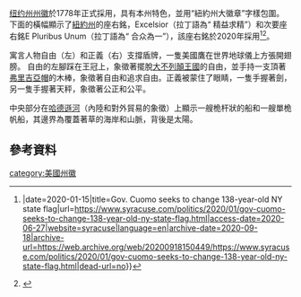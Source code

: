 {{Infobox coat of arms
|name             = 纽约州州徽
|image            = Seal of New York.svg
|image_width      = 176
|middle           = 
|middle_width     = 
|middle_caption   = 
|lesser           = 
|lesser_width     = 
|lesser_caption   = 
|image2           = 
|image2_width     = 
|image2_caption   = 
|image3           = 
|image3_width     = 
|image3_caption   = 
|armiger          = 紐約州
|year_adopted     = 1778
|crest            = 
|torse            = 
|shield           = 
|supporters       = “自由”和“正義”
|compartment      = 
|motto            = “精益求精”，“合眾為一”
|orders           = 
|other_elements   = 
|earlier_versions = 
|use              = 
}}

{{Infobox coat of arms
|name             = 紐約州紋章
|image            = <!--Coat of arms of New York.svg-->
|image_width      = <!--200-->
|middle           =
|middle_width     = 
|middle_caption   = 
|lesser           = 
|lesser_width     = 
|lesser_caption   = 
|image2           = New York state coat of arms (illustrated, 1876).jpg 
|image2_width     = 175
|image2_caption   = 1876年的紐約州紋章
|image3           =Coat of arms of New York.svg 
|image3_width     = 
|image3_caption   =2021年的紐約州紋章
|armiger          = 紐約州
|year_adopted     = 1778
|crest            = 
|torse            = 
|shield           = 
|supporters       = “自由”和“正義”
|compartment      = 
|motto            = “精益求精”，“合眾為一”
|orders           = 
|other_elements   = 
|earlier_versions = 
|use              = 
}}
[[纽约州州徽|纽约州州徽]]於1778年正式採用，具有本州特色，並用“紐約州大徽章”字樣包圍。下面的橫幅顯示了[[纽约州|紐約州]]的座右銘，Excelsior（拉丁語為“ 精益求精”）和次要座右銘E Pluribus Unum（拉丁語為“ 合众為一”），該座右銘於2020年採用<ref>{{Cite web|last=Hern|first=Sunny|last2=Ahern|first2=Ez {{!}}|date=2020-01-15|title=Gov. Cuomo seeks to change 138-year-old NY state flag|url=https://www.syracuse.com/politics/2020/01/gov-cuomo-seeks-to-change-138-year-old-ny-state-flag.html|access-date=2020-06-27|website=syracuse|language=en|archive-date=2020-09-18|archive-url=https://web.archive.org/web/20200918150449/https://www.syracuse.com/politics/2020/01/gov-cuomo-seeks-to-change-138-year-old-ny-state-flag.html|dead-url=no}}</ref><ref>{{Cite web|date=2020-04-03|title=NYS Budget: E pluribus unum added to NYS coat of arms|url=https://www.news10.com/news/nys-budget-e-pluribus-unum-added-to-nys-coat-of-arms/|access-date=2020-08-22|website=NEWS10 ABC|language=en-US|archive-date=2021-04-19|archive-url=https://web.archive.org/web/20210419114514/https://www.news10.com/news/nys-budget-e-pluribus-unum-added-to-nys-coat-of-arms/|dead-url=no}}</ref>。

寓言人物自由（左）和正義（右）支撐盾牌，一隻美國鷹在世界地球儀上方張開翅膀。 自由的左腳踩在王冠上，象徵著擺脫[[大不列顛王國|大不列顛王國]]的自由，並手持一支頂著[[弗里吉亚无边便帽|弗里吉亞帽]]的木棒，象徵著自由和追求自由。正義被蒙住了眼睛，一隻手握著劍，另一隻手握著天秤，象徵著公正和公平。

中央部分在[[哈德遜河|哈德遜河]]（內陸和對外貿易的象徵）上顯示一艘桅杆狀的船和一艘單桅帆船，其邊界為覆蓋著草的海岸和山脈，背後是太陽。

==參考資料==
{{reflist}}
{{美國州徽}}
[[category:美國州徽|category:美國州徽]]